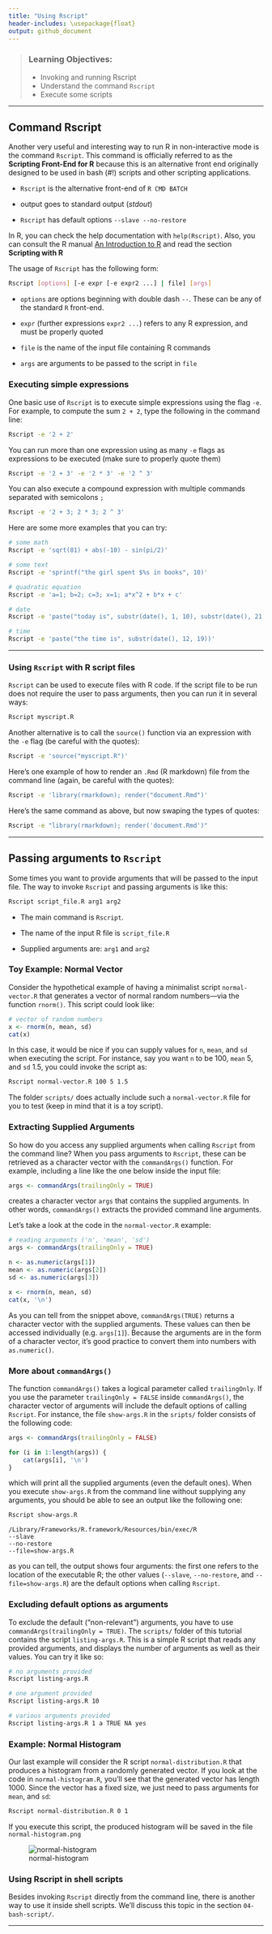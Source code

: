 ```yaml
---
title: "Using Rscript"
header-includes: \usepackage{float}
output: github_document
---
```


> ### Learning Objectives:
>
> - Invoking and running Rscript
> - Understand the command `Rscript`
> - Execute some scripts

------

## Command Rscript

Another very useful and interesting way to run R in non-interactive mode
is the command `Rscript`. This command is officially referred to as the 
__Scripting Front-End for R__ because this is an alternative front end 
originally designed to be used in bash (#!) scripts and other scripting 
applications.

- `Rscript` is the alternative front-end of `R CMD BATCH`

- output goes to standard output (_stdout_)

- `Rscript` has default options `--slave --no-restore`

In R, you can check the help documentation with `help(Rscript)`. Also,
you can consult the R manual
[An Introduction to R](https://cran.r-project.org/doc/manuals/r-release/R-intro.html)
and read the section __Scripting with R__

The usage of `Rscript` has the following form:

```bash
Rscript [options] [-e expr [-e expr2 ...] | file] [args]
```

- `options` are options beginning with double dash `--`. These can be any of 
the standard `R` front-end.

- `expr` (further expressions `expr2 ...`) refers to any R expression, and must be properly quoted

- `file` is the name of the input file containing R commands

- `args` are arguments to be passed to the script in `file`


### Executing simple expressions

One basic use of `Rscript` is to execute simple expressions using the
flag `-e`.  For example, to compute the sum `2 + 2`, type the following
in the command line:

```bash
Rscript -e '2 + 2'
```


You can run more than one expression using as many `-e` flags as
expressions to be executed (make sure to properly quote them)

```bash
Rscript -e '2 + 3' -e '2 * 3' -e '2 ^ 3'
```


You can also execute a compound expression with multiple commands 
separated with semicolons `;`

```bash
Rscript -e '2 + 3; 2 * 3; 2 ^ 3'
```

Here are some more examples that you can try:

```bash
# some math
Rscript -e 'sqrt(81) + abs(-10) - sin(pi/2)'

# some text
Rscript -e 'sprintf("the girl spent $%s in books", 10)'

# quadratic equation
Rscript -e 'a=1; b=2; c=3; x=1; a*x^2 + b*x + c'

# date
Rscript -e 'paste("today is", substr(date(), 1, 10), substr(date(), 21, 24))'

# time
Rscript -e 'paste("the time is", substr(date(), 12, 19))'
```


-----


### Using `Rscript` with R script files

`Rscript` can be used to execute files with R code. If the script file
to be run does not require the user to pass arguments, then you can 
run it in several ways:

```bash
Rscript myscript.R
```

Another alternative is to call the `source()` function via an expression
with the `-e` flag (be careful with the quotes):

```bash
Rscript -e 'source("myscript.R")'
```

Here's one example of how to render an `.Rmd` (R markdown) file from the
command line (again, be careful with the quotes):

```bash
Rscript -e 'library(rmarkdown); render("document.Rmd")'
```

Here's the same command as above, but now swaping the types of quotes:

```bash
Rscript -e "library(rmarkdown); render('document.Rmd')"
```


------


## Passing arguments to `Rscript`

Some times you want to provide arguments that will be passed to the 
input file. The way to invoke `Rscript` and passing arguments is like this:

```bash
Rscript script_file.R arg1 arg2
```

- The main command is `Rscript`.

- The name of the input R file is `script_file.R`

- Supplied arguments are: `arg1` and `arg2`


### Toy Example: Normal Vector

Consider the hypothetical example of having a minimalist script 
`normal-vector.R` that generates a vector of normal random numbers---via 
the function `rnorm()`. This script could look like:

```r
# vector of random numbers
x <- rnorm(n, mean, sd)
cat(x)
```

In this case, it would be nice if you can supply values for `n`, `mean`,
and `sd` when executing the script. For instance, say you want `n` to be 100,
`mean` 5, and `sd` 1.5, you could invoke the script as:

```bash
Rscript normal-vector.R 100 5 1.5
```

The folder `scripts/` does actually include such a `normal-vector.R`
file for you to test (keep in mind that it is a toy script).


### Extracting Supplied Arguments

So how do you access any supplied arguments when calling `Rscript`
from the command line? When you pass arguments to `Rscript`, these can be 
retrieved as a character vector with the `commandArgs()` function. 
For example, including a line like the one below inside the input file:
```r
args <- commandArgs(trailingOnly = TRUE)
```
creates a character vector `args` that contains the supplied arguments.
In other words, `commandArgs()` extracts the provided command line arguments.

Let's take a look at the code in the `normal-vector.R` example:

```r
# reading arguments ('n', 'mean', 'sd')
args <- commandArgs(trailingOnly = TRUE)

n <- as.numeric(args[1])
mean <- as.numeric(args[2])
sd <- as.numeric(args[3])

x <- rnorm(n, mean, sd)
cat(x, '\n')
```

As you can tell from the snippet above, `commandArgs(TRUE)` returns a
character vector with the supplied arguments. These values can then be
accessed individually (e.g. `args[1]`). Because the arguments are in the
form of a character vector, it's good practice to convert them into numbers
with `as.numeric()`.


### More about `commandArgs()`

The function `commandArgs()` takes a logical parameter called `trailingOnly`.
If you use the parameter `trailingOnly = FALSE` inside `commandArgs()`, 
the character vector of arguments will include the default options of 
calling `Rscript`. For instance, the file `show-args.R` in the `sripts/` 
folder consists of the following code:

```r
args <- commandArgs(trailingOnly = FALSE)

for (i in 1:length(args)) {
	cat(args[i], '\n')
}
```

which will print all the supplied arguments (even the default ones).
When you execute `show-args.R` from the command line without supplying
any arguments, you should be able to see an output like the following one:

```bash
Rscript show-args.R
```

```
/Library/Frameworks/R.framework/Resources/bin/exec/R 
--slave 
--no-restore 
--file=show-args.R 
```

as you can tell, the output shows four arguments: the first one refers to
the location of the executable R; the other values (`--slave`, `--no-restore`, 
and `--file=show-args.R`) are the default options when calling `Rscript`.


### Excluding default options as arguments

To exclude the default ("non-relevant") arguments, you have to use 
`commandArgs(trailingOnly = TRUE)`.
The `scripts/` folder of this tutorial contains the script `listing-args.R`. 
This is a simple R script that reads any provided arguments, and displays 
the number of arguments as well as their values. You can try it like so:

```bash
# no arguments provided
Rscript listing-args.R

# one argument provided
Rscript listing-args.R 10

# various arguments provided
Rscript listing-args.R 1 a TRUE NA yes
```


### Example: Normal Histogram

Our last example will consider the R script `normal-distribution.R` that 
produces a histogram from a randomly generated vector. If you look at the code
in `normal-histogram.R`, you'll see that the generated vector has length 1000. 
Since the vector has a fixed size, we just need to pass arguments for `mean`, 
and `sd`:

```bash
Rscript normal-distribution.R 0 1
```

If you execute this script, the produced histogram will be saved in the file 
`normal-histogram.png`

![normal-histogram](../images/normal-histogram.png)


### Using Rscript in shell scripts

Besides invoking `Rscript` directly from the command line, there is another
way to use it inside shell scripts. We'll discuss this topic in the section
`04-bash-script/`.

-----------------------------------------------------------
